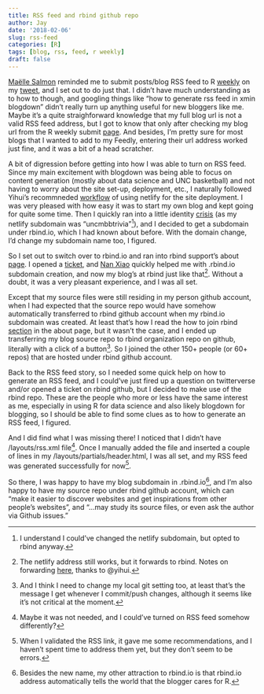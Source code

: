 ```yaml
---
title: RSS feed and rbind github repo
author: Jay
date: '2018-02-06'
slug: rss-feed
categories: [R]
tags: [blog, rss, feed, r weekly]
draft: false
---
```


[Maëlle Salmon](https://twitter.com/ma_salmon/status/957902480549040128) reminded me to submit posts/blog RSS feed to R [weekly](https://rweekly.org/submit) on my [tweet](https://twitter.com/uncmbbtrivia/status/957892046676811777), and I set out to do just that. I didn't have much understanding as to how to though, and googling things like "how to generate rss feed in xmin blogdown" didn't really turn up anything useful for new bloggers like me. Maybe it's a quite straighforward knowledge that my full blog url is not a valid RSS feed address, but I got to know that only after checking my blog url from the R weekly submit [page](https://validator.w3.org/feed/). And besides, I'm pretty sure for most blogs that I wanted to add to my Feedly, entering their url address worked just fine, and it was a bit of a head scratcher. 

A bit of digression before getting into how I was able to turn on RSS feed. Since my main excitement with blogdown was being able to focus on content generation (mostly about data science and UNC basketball) and not having to worry about the site set-up, deployment, etc., I naturally followed Yihui's recommneded [workflow](https://bookdown.org/yihui/blogdown/workflow.html) of using netlify for the site deployment. I was very pleased with how easy it was to start my own blog and kept going for quite some time. Then I quickly ran into a little identity [crisis](https://joongsup.rbind.io/post/2018/01/29/blog-at-rbind-io/) (as my netlify subdomain was "uncmbbtrivia"^[I understand I could've changed the netlify subdomain, but opted to rbind anyway.]), and I decided to get a subdomain under rbind.io, which I had known about before. With the domain change, I'd change my subdomain name too, I figured. 

So I set out to switch over to rbind.io and ran into rbind support's about [page](https://support.rbind.io/about/). I opened a [ticket](https://github.com/rbind/support/issues/145), and [Nan Xiao](https://github.com/road2stat) quickly helped me with .rbind.io subdomain creation, and now my blog's at rbind just like that^[The netlify address still works, but it forwards to rbind. Notes on forwarding [here](https://yihui.name/en/2017/11/301-redirect/), thanks to @yihui.]. Without a doubt, it was a very pleasant experience, and I was all set. 

Except that my source files were still residing in my person github account, when I had expected that the source repo would have somehow automatically transferred to rbind github account when my rbind.io subdomain was created. At least that's how I read the how to join rbind [section](https://support.rbind.io/about/) in the about page, but it wasn't the case, and I ended up transferring my blog source repo to rbind organization repo on github, literally with a click of a button^[And I think I need to change my local git setting too, at least that's the message I get whenever I commit/push changes, although it seems like it's not critical at the moment.]. So I joined the other 150+ people (or 60+ repos) that are hosted under rbind github account.  

Back to the RSS feed story, so I needed some quick help on how to generate an RSS feed, and I could've just fired up a question on twitterverse and/or opened a ticket on rbind github, but I decided to make use of the rbind repo. These are the people who more or less have the same interest as me, especially in using R for data science and also likely blogdown for blogging, so I should be able to find some clues as to how to generate an RSS feed, I figured. 

And I did find what I was missing there! I noticed that I didn't have /layouts/rss.xml file^[Maybe it was not needed, and I could've turned on RSS feed somehow differently?]. Once I manually added the file and inserted a couple of lines in my /layouts/partials/header.html, I was all set, and my RSS feed was generated successfully for now^[When I validated the RSS link, it gave me some recommendations, and I haven't spent time to address them yet, but they don't seem to be errors.].

So there, I was happy to have my blog subdomain in .rbind.io^[Besides the new name, my other attraction to rbind.io is that rbind.io address automatically tells the world that the blogger cares for R.], and I'm also happy to have my source repo under rbind github account, which can "make it easier to discover websites and get inspirations from other people's websites", and "...may study its source files, or even ask the author via Github issues."


